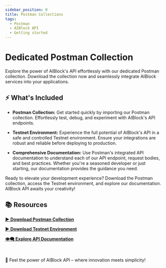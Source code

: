 ```yaml
---
sidebar_position: 0
title: Postman Collections
tags:
  - Postman
  - AIBlock API
  - Getting started
---
```


# Dedicated Postman Collection

Explore the power of AIBlock's API effortlessly with our dedicated Postman collection. Download the collection now and seamlessly integrate AIBlock services into your applications.

## ⚡️ What's Included

- **Postman Collection:** Get started quickly by importing our Postman collection. Effortlessly test, debug, and experiment with AIBlock's API endpoints.

- **Testnet Environment:** Experience the full potential of AIBlock's API in a safe and controlled Testnet environment. Ensure your integrations are robust and reliable before deploying to production.

- **Comprehensive Documentation:** Use Postman's integrated API documentation to understand each of our API endpoint, request bodies, and best practices. Whether you're a seasoned developer or just starting, our documentation provides the guidance you need.

Ready to elevate your development experience? Download the Postman collection, access the Testnet environment, and explore our documentation. AIBlock API awaits your creativity!

## 📚 Resources

**<a href='/files/postman-collections.json' target="_blank" download>▶️ Download Postman Collection</a>**


**<a href='/files/testnet_postman_environment.json' target="_blank" download>▶️ Download Testnet Environment</a>**

**<a href='/docs/api-tutorials' download>👁️‍🗨️ Explore API Documentation</a>**

<br/>

📌 Feel the power of AIBlock API – where innovation meets simplicity!

